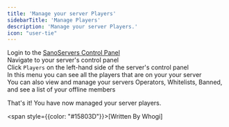 ```yaml
---
title: 'Manage your server Players'
sidebarTitle: 'Manage Players'
description: 'Manage your server Players.'
icon: "user-tie"
---
```


Login to the [SanoServers Control Panel](https://panel.sanoservers.com/)<br/>
Navigate to your server's control panel<br/>
Click ``Players`` on the left-hand side of the server's control panel<br/>
In this menu you can see all the players that are on your your server<br/>
You can also view and manage your servers Operators, Whitelists, Banned, and see a list of your offline members<br/>

That's it! You have now managed your server players.


<span style={{color: "#15803D"}}>[Written By Whogi]</span>
